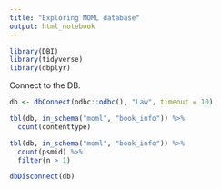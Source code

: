 ```yaml
---
title: "Exploring MOML database"
output: html_notebook
---
```


```r
library(DBI)
library(tidyverse)
library(dbplyr)
```

Connect to the DB.

```r
db <- dbConnect(odbc::odbc(), "Law", timeout = 10)
```


```r
tbl(db, in_schema("moml", "book_info")) %>% 
  count(contenttype)
```

```r
tbl(db, in_schema("moml", "book_info")) %>% 
  count(psmid) %>% 
  filter(n > 1)
```


```r
dbDisconnect(db)
```


